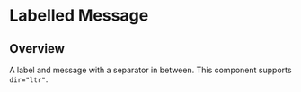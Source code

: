 
<Meta of={LabelledMessageStories} />

# Labelled Message

<ResourceLinks
  sourceCode="https://github.com/cultureamp/kaizen-design-system/tree/main/packages/components/src/LabelledMessage"
  className="!mb-8"
/>

<KAIOInstallation exportNames="LabelledMessage" />

## Overview

A label and message with a separator in between. This component supports `dir="ltr"`.

<Canvas of={LabelledMessageStories.Playground} />
<Controls of={LabelledMessageStories.Playground} />
